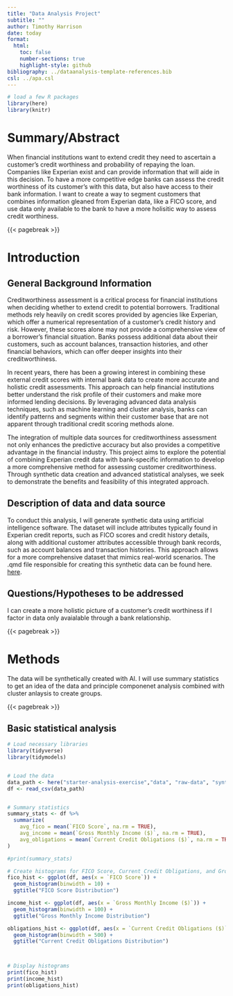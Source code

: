 ```yaml
---
title: "Data Analysis Project"
subtitle: ""
author: Timothy Harrison
date: today
format:
  html:
    toc: false
    number-sections: true
    highlight-style: github
bibliography: ../dataanalysis-template-references.bib
csl: ../apa.csl
---
```


```r
# load a few R packages
library(here)
library(knitr)
```

# Summary/Abstract

When financial institutions want to extend credit they need to ascertain a customer's credit worthiness and probability of repaying the loan. Companies like Experian exist and can provide information that will aide in this decision. To have a more competitive edge banks can assess the credit worthiness of its customer's with this data, but also have access to their bank information. I want to create a way to segment customers that combines information gleaned from Experian data, like a FICO score, and use data only available to the bank to have a more holisitic way to assess credit worthiness.

{{< pagebreak >}}

# Introduction

## General Background Information

Creditworthiness assessment is a critical process for financial institutions when deciding whether to extend credit to potential borrowers. Traditional methods rely heavily on credit scores provided by agencies like Experian, which offer a numerical representation of a customer's credit history and risk. However, these scores alone may not provide a comprehensive view of a borrower's financial situation. Banks possess additional data about their customers, such as account balances, transaction histories, and other financial behaviors, which can offer deeper insights into their creditworthiness.

In recent years, there has been a growing interest in combining these external credit scores with internal bank data to create more accurate and holistic credit assessments. This approach can help financial institutions better understand the risk profile of their customers and make more informed lending decisions. By leveraging advanced data analysis techniques, such as machine learning and cluster analysis, banks can identify patterns and segments within their customer base that are not apparent through traditional credit scoring methods alone.

The integration of multiple data sources for creditworthiness assessment not only enhances the predictive accuracy but also provides a competitive advantage in the financial industry. This project aims to explore the potential of combining Experian credit data with bank-specific information to develop a more comprehensive method for assessing customer creditworthiness. Through synthetic data creation and advanced statistical analyses, we seek to demonstrate the benefits and feasibility of this integrated approach.


## Description of data and data source

To conduct this analysis, I will generate synthetic data using artificial intelligence software. The dataset will include attributes typically found in Experian credit reports, such as FICO scores and credit history details, along with additional customer attributes accessible through bank records, such as account balances and transaction histories. This approach allows for a more comprehensive dataset that mimics real-world scenarios. The .qmd file responsible for creating this synthetic data can be found here. [here](https://tdharrison85.github.io/timharrison-P2-portfolio/starter-analysis-exercise/products/report/Synth_Data.html).


## Questions/Hypotheses to be addressed

I can create a more holistic picture of a customer's credit worthiness if I factor in data only avaialable through a bank relationship.

<!-- To cite other work (important everywhere, but likely happens first in -->

<!-- introduction), make sure your references are in the bibtex file specified in the -->

<!-- YAML header above (here `dataanalysis_template_references.bib`) and have the -->

<!-- right bibtex key. Then you can include like this: -->

<!-- Examples of reproducible research projects can for instance be found in -->

<!-- [@mckay2020; @mckay2020a] -->

{{< pagebreak >}}

# Methods

The data will be synthetically created with AI. I will use summary statistics to get an idea of the data and principle componenet analysis combined with cluster anlaysis to create groups.

<!-- ## Data aquisition -->

<!-- The data will be created. -->

<!-- ## Data import and cleaning -->

<!-- _Write code that reads in the file and cleans it so it's ready for analysis. Since this will be fairly long code for most datasets, it might be a good idea to have it in one or several R scripts. If that is the case, explain here briefly what kind of cleaning/processing you do, and provide more details and well documented code somewhere (e.g. as supplement in a paper). All materials, including files that contain code, should be commented well so everyone can follow along._ -->

<!-- ## Statistical analysis -->

<!-- _Explain anything related to your statistical analyses._ -->

{{< pagebreak >}}

<!-- # Results -->

<!-- ## Exploratory/Descriptive analysis -->

<!-- _Use a combination of text/tables/figures to explore and describe your data. Show the most important descriptive results here. Additional ones should go in the supplement. Even more can be in the R and Quarto files that are part of your project._ -->

<!-- @tbl-summarytable shows a summary of the data. -->

<!-- Note the loading of the data providing a **relative** path using the `../../` notation. (Two dots means a folder up). You never want to specify an **absolute** path like `C:\ahandel\myproject\results\` because if you share this with someone, it won't work for them since they don't have that path. You can also use the `here` R package to create paths. See examples of that below. **I recommend the `here` package, but I'm showing the other approach here just in case you encounter it.** -->

<!-- ```{r} -->

<!-- #| label: tbl-summarytable -->

<!-- #| tbl-cap: "Data summary table." -->

<!-- #| echo: FALSE -->

<!-- resulttable=readRDS("../../results/tables-files/summarytable.rds") -->

<!-- knitr::kable(resulttable) -->

<!-- ``` -->

## Basic statistical analysis

```r
# Load necessary libraries
library(tidyverse)
library(tidymodels)


# Load the data
data_path <- here("starter-analysis-exercise","data", "raw-data", "synthetic_financial_data_recreated.csv")
df <- read_csv(data_path)


# Summary statistics
summary_stats <- df %>%
  summarize(
    avg_fico = mean(`FICO Score`, na.rm = TRUE),
    avg_income = mean(`Gross Monthly Income ($)`, na.rm = TRUE),
    avg_obligations = mean(`Current Credit Obligations ($)`, na.rm = TRUE)
)

#print(summary_stats)

# Create histograms for FICO Score, Current Credit Obligations, and Gross Monthly Income
fico_hist <- ggplot(df, aes(x = `FICO Score`)) + 
  geom_histogram(binwidth = 10) + 
  ggtitle("FICO Score Distribution")

income_hist <- ggplot(df, aes(x = `Gross Monthly Income ($)`)) + 
  geom_histogram(binwidth = 100) + 
  ggtitle("Gross Monthly Income Distribution")

obligations_hist <- ggplot(df, aes(x = `Current Credit Obligations ($)`)) + 
  geom_histogram(binwidth = 500) + 
  ggtitle("Current Credit Obligations Distribution")



# Display histograms
print(fico_hist)
print(income_hist)
print(obligations_hist)

```

<!-- _To get some further insight into your data, if reasonable you could compute simple statistics (e.g. simple models with 1 predictor) to look for associations between your outcome(s) and each individual predictor variable. Though note that unless you pre-specified the outcome and main exposure, any "p<0.05 means statistical significance" interpretation is not valid._ -->

<!-- @fig-result shows a scatterplot figure produced by one of the R scripts. -->

<!-- ```{r} -->

<!-- #| label: fig-result -->

<!-- #| fig-cap: "Height and weight stratified by gender." -->

<!-- #| echo: FALSE -->

<!-- knitr::include_graphics(here("starter-analysis-exercise","results","figures","height-weight-stratified.png")) -->

<!-- ``` -->

<!-- ## Full analysis -->

<!-- _Use one or several suitable statistical/machine learning methods to analyze your data and to produce meaningful figures, tables, etc. This might again be code that is best placed in one or several separate R scripts that need to be well documented. You want the code to produce figures and data ready for display as tables, and save those. Then you load them here._ -->

<!-- Example @tbl-resulttable2 shows a summary of a linear model fit. -->

<!-- ```{r} -->

<!-- #| label: tbl-resulttable2 -->

<!-- #| tbl-cap: "Linear model fit table." -->

<!-- #| echo: FALSE -->

<!-- resulttable2 = readRDS(here("starter-analysis-exercise","results","tables-files","resulttable2.rds")) -->

<!-- knitr::kable(resulttable2) -->

<!-- ``` -->

<!-- {{< pagebreak >}} -->

<!-- # Discussion -->

<!-- ## Summary and Interpretation -->

<!-- _Summarize what you did, what you found and what it means._ -->

<!-- ## Strengths and Limitations -->

<!-- _Discuss what you perceive as strengths and limitations of your analysis._ -->

<!-- ## Conclusions -->

<!-- _What are the main take-home messages?_ -->

<!-- _Include citations in your Rmd file using bibtex, the list of references will automatically be placed at the end_ -->

<!-- This paper [@leek2015] discusses types of analyses.  -->

<!-- These papers [@mckay2020; @mckay2020a] are good examples of papers published using a fully reproducible setup similar to the one shown in this template.  -->

<!-- Note that this cited reference will show up at the end of the document, the reference formatting is determined by the CSL file specified in the YAML header. Many more style files for almost any journal [are available](https://www.zotero.org/styles). You also specify the location of your bibtex reference file in the YAML. You can call your reference file anything you like, I just used the generic word `references.bib` but giving it a more descriptive name is probably better. -->

<!-- {{< pagebreak >}} -->

<!-- # References -->
